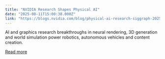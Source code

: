 ```yaml
---
title: "NVIDIA Research Shapes Physical AI"
date: "2025-08-11T15:00:38.000Z"
link: "https://blogs.nvidia.com/blog/physical-ai-research-siggraph-2025/"
---
```


AI and graphics research breakthroughs in neural rendering, 3D generation and world simulation power robotics, autonomous vehicles and content creation.

[Read more](https://blogs.nvidia.com/blog/physical-ai-research-siggraph-2025/)
